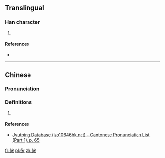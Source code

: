 ==Translingual==

===Han character===
{{Han char|rn=9|rad=人|as=07|sn=9|four=|canj=OJD,XOJD|ids=⿰亻宋}}

# {{defn|Han|sort=人07}}

====References====
* {{Han ref|kx=0105.050|dkj=00691|dj=0221.160|hdz=10166.060|uh=4FD5|ud=20437}}

----

==Chinese==
{{zh-forms}}

===Pronunciation===
{{zh-pron
|m=sàn
|c=saam3
|mc=y
|oc=y
|ma=
|cat=
}}

===Definitions===
# {{rfdef|lang=zh}}

====References====
*[http://www.iso10646hk.net/jp/document/download.jsp Jyutping Database (iso10646hk.net) - Cantonese Pronunciation List (Part 1), p. 65]

[[fr:俕]]
[[pl:俕]]
[[zh:俕]]